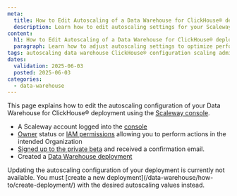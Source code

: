 ```yaml
---
meta:
  title: How to Edit Autoscaling of a Data Warehouse for ClickHouse® deployment
  description: Learn how to edit autoscaling settings for your Scaleway Data Warehouse for ClickHouse® deployment.
content:
  h1: How to Edit Autoscaling of a Data Warehouse for ClickHouse® deployment
  paragraph: Learn how to adjust autoscaling settings to optimize performance and cost for your Scaleway Data Warehouse for ClickHouse® deployment.
tags: autoscaling data warehouse ClickHouse® configuration scaling admin administrator node cpu memory update scaling
dates:
  validation: 2025-06-03
  posted: 2025-06-03
categories:
  - data-warehouse
---
```



This page explains how to edit the autoscaling configuration of your Data Warehouse for ClickHouse® deployment using the [Scaleway console](https://console.scaleway.com/).

<Requirements />

- A Scaleway account logged into the [console](https://console.scaleway.com)
- [Owner](/iam/concepts/#owner) status or [IAM permissions](/iam/concepts/#permission) allowing you to perform actions in the intended Organization
- [Signed up to the private beta](https://www.scaleway.com/fr/betas/) and received a confirmation email.
- Created a [Data Warehouse deployment](/data-warehouse/how-to/create-deployment/)

<Message type="important">
Updating the autoscaling configuration of your deployment is currently not available. You must [create a new deployment](/data-warehouse/how-to/create-deployment/) with the desired autoscaling values instead. 
</Message>